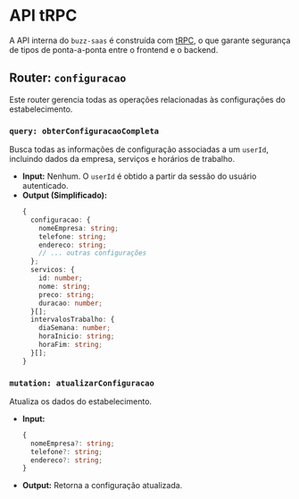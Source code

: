 # API tRPC

A API interna do `buzz-saas` é construída com [tRPC](https://trpc.io/), o que garante segurança de tipos de ponta-a-ponta entre o frontend e o backend.

## Router: `configuracao`

Este router gerencia todas as operações relacionadas às configurações do estabelecimento.

### `query: obterConfiguracaoCompleta`

Busca todas as informações de configuração associadas a um `userId`, incluindo dados da empresa, serviços e horários de trabalho.

-   **Input:** Nenhum. O `userId` é obtido a partir da sessão do usuário autenticado.
-   **Output (Simplificado):**
    ```typescript
    {
      configuracao: {
        nomeEmpresa: string;
        telefone: string;
        endereco: string;
        // ... outras configurações
      };
      servicos: {
        id: number;
        nome: string;
        preco: string;
        duracao: number;
      }[];
      intervalosTrabalho: {
        diaSemana: number;
        horaInicio: string;
        horaFim: string;
      }[];
    }
    ```

### `mutation: atualizarConfiguracao`

Atualiza os dados do estabelecimento.

-   **Input:**
    ```typescript
    {
      nomeEmpresa?: string;
      telefone?: string;
      endereco?: string;
    }
    ```
-   **Output:** Retorna a configuração atualizada. 